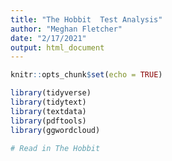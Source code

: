 ```yaml
---
title: "The Hobbit  Test Analysis"
author: "Meghan Fletcher"
date: "2/17/2021"
output: html_document
---
```


```r
knitr::opts_chunk$set(echo = TRUE)

library(tidyverse)
library(tidytext)
library(textdata)
library(pdftools)
library(ggwordcloud)
```

```r
# Read in The Hobbit
```





